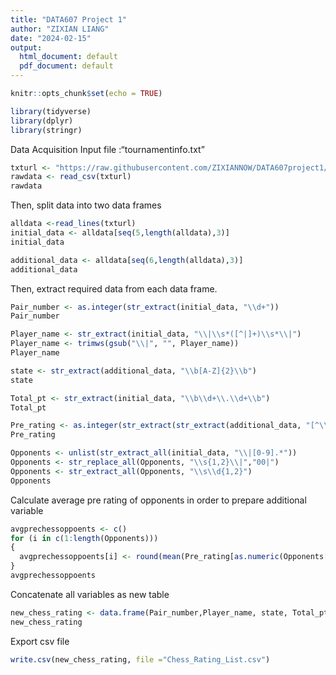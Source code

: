 ---
title: "DATA607 Project 1"
author: "ZIXIAN LIANG"
date: "2024-02-15"
output:
  html_document: default
  pdf_document: default
---

```{r setup, include=FALSE}
knitr::opts_chunk$set(echo = TRUE)
```


```{r include=FALSE}
library(tidyverse) 
library(dplyr)
library(stringr) 
```

Data Acquisition Input file :"tournamentinfo.txt”

```{r}
txturl <- "https://raw.githubusercontent.com/ZIXIANNOW/DATA607project1/main/tournamentinfo.txt"
rawdata <- read_csv(txturl)
rawdata

```

Then, split data into two data frames

```{r}
alldata <-read_lines(txturl)
initial_data <- alldata[seq(5,length(alldata),3)]
initial_data
```

```{r}
additional_data <- alldata[seq(6,length(alldata),3)]
additional_data
```

Then, extract required data from each data frame.

```{r}
Pair_number <- as.integer(str_extract(initial_data, "\\d+"))
Pair_number
```

```{r}
Player_name <- str_extract(initial_data, "\\|\\s*([^|]+)\\s*\\|")
Player_name <- trimws(gsub("\\|", "", Player_name))
Player_name
```

```{r}
state <- str_extract(additional_data, "\\b[A-Z]{2}\\b")
state
```

```{r}
Total_pt <- str_extract(initial_data, "\\b\\d+\\.\\d+\\b")
Total_pt
```

```{r}
Pre_rating <- as.integer(str_extract(str_extract(additional_data, "[^\\d]\\d{3,4}[^\\d]"), "\\d+"))
Pre_rating
```

```{r}
Opponents <- unlist(str_extract_all(initial_data, "\\|[0-9].*"))
Opponents <- str_replace_all(Opponents, "\\s{1,2}\\|","00|")
Opponents <- str_extract_all(Opponents, "\\s\\d{1,2}")
Opponents
```

Calculate average pre rating of opponents in order to prepare additional variable

```{r}
avgprechessoppoents <- c() 
for (i in c(1:length(Opponents)))
{
  avgprechessoppoents[i] <- round(mean(Pre_rating[as.numeric(Opponents[[i]])]),0)
}
avgprechessoppoents
```

Concatenate all variables as new table 

```{r}
new_chess_rating <- data.frame(Pair_number,Player_name, state, Total_pt, Pre_rating, avgprechessoppoents)
new_chess_rating
```

Export csv file

```{r}
write.csv(new_chess_rating, file ="Chess_Rating_List.csv")
```

